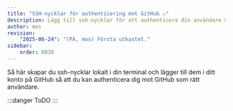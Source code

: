 ```yaml
---
title: "SSH-nycklar för authenticering mot GitHub ⚠️" 
description: Lägg till ssh-nycklar för att authenticera din användare mot GitHub.
author: mos
revision:
    "2025-06-24": "(PA, mos) Första utkastet."
sidebar:
    order: 0030
---
```



Så här skapar du ssh-nycklar lokalt i din terminal och lägger till dem i ditt konto på GitHub så att du kan authenticera dig mot GitHub som rätt användare.

:::danger
ToDO
:::

